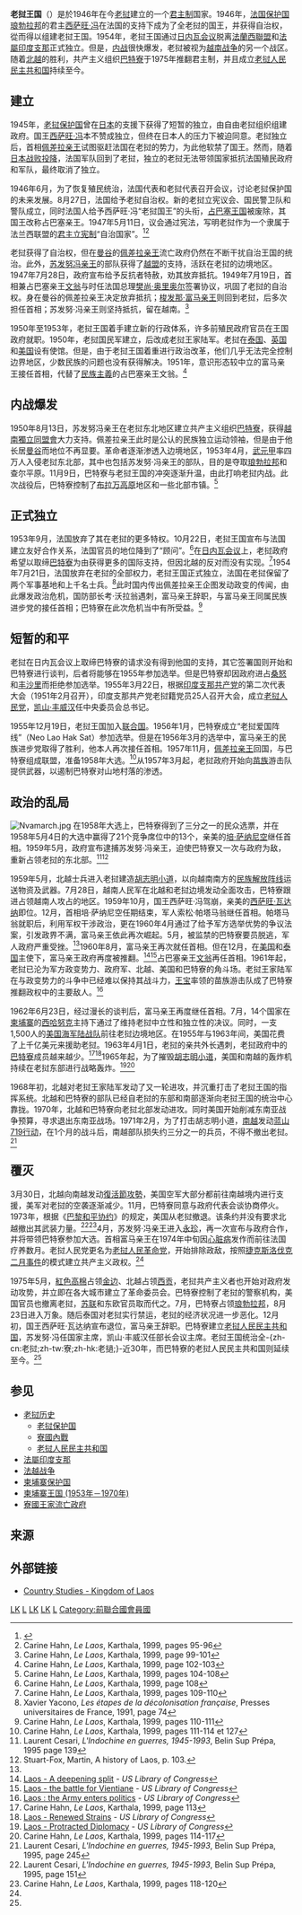 {{NoteTA|G1=地名 }}
{{Infobox Former Country
|native_name = <big>{{lang|lo|ພຣະຣາຊອານາຈັກລາວ}}</big><br/>''Phra Ratxa A-na-chak Lao''
|conventional_long_name = 老挝王国
|common_name = 老挝
|p1 = 老挝保护国
|flag_p1 = Flag of Laos (1893-1952).svg
|p2 = 琅勃拉邦王国
|flag_p2 =
|s1 = 老挝人民民主共和国
|flag_s1 = Flag of Laos.svg
|s2 = 老挝王家流亡政府
|flag_s2 = Flag of Laos (1952-1975).svg
|image_flag = Flag of Laos (1952-1975).svg
|image_coat = Royal Seal of the Kingdom of Laos.svg
|image_map = LocationLaos.svg
|national_anthem = 《[[老挝人民歌|老挝王国国歌]]》
|capital = {{nowrap|[[万象|万象]] <small>（政治）</small><br/>[[琅勃拉邦|琅勃拉邦]] <small>（王家）</small>}}
|common_languages = [[老挝语|老挝语]]
|government_type = 君主立宪制
|title_leader = [[老挝君主列表|国王]]
|leader1 = [[西萨旺·冯|西萨旺·冯]]
|year_leader1 = 1946–1959
|leader2 = [[西萨旺·瓦达纳|西萨旺·瓦达纳]]
|year_leader2 = 1959–1975
|title_deputy = [[老挝政府总理|首相]]
|deputy1 = [[梭发那·富马亲王|梭发那·富马亲王]]
|year_deputy1 = 1962–1975
|event_start = 获得自治权
|date_start = 5月11日
|year_start = 1946年
|event1 = 独立
|date_event1 = 1953年11月9日
|event_end = [[西萨旺·瓦达纳|西萨旺·瓦达纳]]退位
|date_end = 12月2日
|year_end = 1975年
|currency = [[寮國基普|基普]]
|footnotes = <sup>b</sup> 断续多次。
}}
'''老挝王国'''（{{lang-lo|ພຣະຣາຊອານາຈັກລາວ|translit=Phra Ratxa A-na-chak Lao}}）是於1946年在今[[老挝|老挝]]建立的一个[[君主制|君主制]]国家。1946年，[[法国|法国]][[保护国|保护国]][[瑯勃拉邦王国|琅勃拉邦]]的君主[[西萨旺·冯|西萨旺·冯]]在法国的支持下成为了全老挝的国王，并获得自治权，從而得以组建老挝王国。1954年，老挝王国通过[[日內瓦會議_(1954年)|日内瓦会议]]脱离[[法蘭西聯盟|法蘭西聯盟]]和[[法屬印度支那|法屬印度支那]]正式独立。但是，[[寮國內戰|内战]]很快爆发，老挝被视为[[越南战争|越南战争]]的另一个战区。随着[[越南民主共和国|北越]]的胜利，共产主义组织[[巴特寮|巴特寮]]于1975年推翻君主制，并且成立[[老挝|老挝人民民主共和国]]持续至今。

==建立==
1945年，[[老挝保护国|老挝保护国]]曾在[[大日本帝国|日本]]的支援下获得了短暂的独立，由自由老挝组织组建政府。国王[[西萨旺·冯|西萨旺·冯]]本不赞成独立，但终在日本人的压力下被迫同意。老挝独立后，首相[[佩差拉亲王|佩差拉亲王]]试图驱赶法国在老挝的势力，为此他软禁了国王。然而，随着[[日本投降|日本战败投降]]，法国军队回到了老挝，独立的老挝无法带领国家抵抗法国殖民政府和军队，最终取消了独立。

1946年6月，为了恢复殖民统治，法国代表和老挝代表召开会议，讨论老挝保护国的未来发展。8月27日，法国给予老挝自治权。新的老挝立宪议会、国民警卫队和警队成立，同时法国人给予西萨旺·冯“老挝国王”的头衔，[[占巴塞王国|占巴塞王国]]被废除，其国王改称占巴塞亲王。1947年5月11日，议会通过宪法，写明老挝作为一个隶属于法兰西联盟的[[君主立宪制|君主立宪制]]“自治国家”。<ref name="lcweb2.loc.gov">{{Cite web |url=http://lcweb2.loc.gov/cgi-bin/query/r?frd%2Fcstdy%3A%40field%28DOCID+la0026%29 |title=Library of Congress Country Studies - Laos, Events in 1945 |accessdate=2020-10-07 |archive-date=2017-04-02 |archive-url=https://web.archive.org/web/20170402162146/http://lcweb2.loc.gov/cgi-bin/query/r?frd%2Fcstdy%3A%40field%28DOCID+la0026%29 |dead-url=no }}</ref><ref>Carine Hahn, ''Le Laos'', Karthala, 1999, pages 95-96</ref>

老挝获得了自治权，但在[[曼谷|曼谷]]的[[佩差拉亲王|佩差拉亲王]]流亡政府仍然在不断干扰自治王国的统治。此外，[[苏发努冯亲王|苏发努冯亲王]]的部队获得了[[越南獨立同盟會|越盟]]的支持，活跃在老挝的边境地区。1947年7月28日，政府宣布给予反抗者特赦，劝其放弃抵抗。1949年7月19日，首相兼占巴塞亲王[[文翁亲王|文翁]]与时任法国总理[[樊尚·奥里奥尔|樊尚·奥里奥尔]]签署协议，巩固了老挝的自治权。身在曼谷的佩差拉亲王决定放弃抵抗；[[梭发那·富马亲王|梭发那·富马亲王]]则回到老挝，后多次担任首相；苏发努·冯亲王则坚持抵抗，留在越南。<ref>Carine Hahn, ''Le Laos'', Karthala, 1999, page 99-101</ref>

1950年至1953年，老挝王国着手建立新的行政体系，许多前殖民政府官员在王国政府就职。1950年，老挝国民军建立，后改成老挝王家陆军。老挝在[[泰国|泰国]]、[[英国|英国]]和[[美国|美国]]设有使馆。但是，由于老挝王国着重进行政治改革，他们几乎无法完全控制边界地区，少数民族的问题也没有获得解决。1951年，意识形态较中立的富马亲王接任首相，代替了[[民族主義|民族主義]]的占巴塞亲王文翁。<ref>Carine Hahn, ''Le Laos'', Karthala, 1999, page 102-103</ref>

==内战爆发==
{{主条目|寮國內戰}}
1950年8月13日，苏发努冯亲王在老挝东北地区建立共产主义组织[[巴特寮|巴特寮]]，获得[[越南獨立同盟會|越南獨立同盟會]]大力支持。佩差拉亲王此时是公认的民族独立运动领袖，但是由于他长居[[曼谷|曼谷]]而地位不再显要。革命者逐渐渗透入边境地区，1953年4月，[[武元甲|武元甲]]率四万人入侵老挝东北部，其中也包括苏发努·冯亲王的部队，目的是夺取[[琅勃拉邦|琅勃拉邦]]和查尔平原。11月9日，巴特寮与老挝王国的冲突逐渐升温，由此打响老挝内战。此次战役后，巴特寮控制了[[布拉万高原|布拉万高原]]地区和一些北部市镇。<ref>Carine Hahn, ''Le Laos'', Karthala, 1999, pages 104-108</ref>

==正式独立==

1953年9月，法国放弃了其在老挝的更多特权。10月22日，老挝王国宣布与法国建立友好合作关系，法国官员的地位降到了“顾问”。<ref>Carine Hahn, ''Le Laos'', Karthala, 1999, page 108</ref>在[[日內瓦會議_(1954年)|日内瓦会议]]上，老挝政府希望以取缔[[巴特寮|巴特寮]]为由获得更多的国际支持，但因北越的反对而没有实现。<ref>Carine Hahn, ''Le Laos'', Karthala, 1999, pages 109-110</ref>1954年7月21日，法国放弃在老挝的全部权力，老挝王国正式独立，法国在老挝保留了两个军事基地和上千名士兵。<ref>Xavier Yacono, ''Les étapes de la décolonisation française'', Presses universitaires de France, 1991, page 74</ref>此时国内传出佩差拉亲王企图发动政变的传闻，由此爆发政治危机，国防部长考·沃拉翁遇刺，富马亲王辞职，与富马亲王同属民族进步党的{{le|卡泰·唐·萨索里|Katay Don Sasorith}}接任首相；巴特寮在此次危机当中有所受益。<ref>Carine Hahn, ''Le Laos'', Karthala, 1999, pages 110-111</ref>

==短暂的和平==
老挝在日内瓦会议上取缔巴特寮的请求没有得到他国的支持，其它签署国则开始和巴特寮进行谈判，后者将能够在1955年参加选举。但是巴特寮却因政府进占[[桑怒|桑怒]]和[[丰沙里省|丰沙里]]而拒绝参加选举。1955年3月22日，根据[[印度支那共产党|印度支那共产党]]的第二次代表大会（1951年2月召开），印度支那共产党老挝籍党员25人召开大会，成立[[老挝人民革命党|老挝人民党]]，[[凯山·丰威汉|凯山·丰威汉]]任中央委员会总书记。

1955年12月19日，老挝王国加入[[联合国|联合国]]。1956年1月，巴特寮成立“老挝爱国阵线”（Neo Lao Hak Sat）参加选举。但是在1956年3月的选举中，富马亲王的民族进步党取得了胜利，他本人再次接任首相。1957年11月，[[佩差拉亲王|佩差拉亲王]]回国，与巴特寮组成联盟，准备1958年大选。<ref>Carine Hahn, ''Le Laos'', Karthala, 1999, pages 111-114 et 127</ref>从1957年3月起，老挝政府开始向[[苗族|苗族]]游击队提供武器，以遏制巴特寮对山地村落的渗透。

==政治的乱局==
[[Image:Nvamarch.jpg|thumb]]
在1958年大选上，巴特寮得到了三分之一的民众选票，并在1958年5月4日的大选中赢得了21个竞争席位中的13个，亲美的[[培·萨纳尼空|培·萨纳尼空]]继任首相。1959年5月，政府宣布逮捕苏发努·冯亲王，迫使巴特寮又一次与政府为敌，重新占领老挝的东北部。<ref name="cesari-139">Laurent Cesari, ''L'Indochine en guerres, 1945-1993'', Belin Sup Prépa, 1995 page 139</ref><ref>Stuart-Fox, Martin, A history of Laos, p. 103.</ref>

1959年5月，北越士兵进入老挝建造[[胡志明小道|胡志明小道]]，以向越南南方的[[越南南方民族解放阵线|民族解放阵线]]运送物资及武器。7月28日，越南人民军在北越和老挝边境发动全面攻击，巴特寮跟进占领越南人攻占的地区。1959年10月，国王西萨旺·冯驾崩，亲美的[[西萨旺·瓦达纳|西萨旺·瓦达纳]]即位。12月，首相培·萨纳尼空任期结束，军人索松·帕塔马翁继任首相。帕塔马翁就职后，利用军权干涉政治，更在1960年4月通过了给予军方选举优势的争议法案，引发政界不满，富马亲王依此再次崛起。5月，被监禁的巴特寮要员脱逃，军人政府严重受挫。<ref name="cesari-139" />1960年8月，富马亲王再次就任首相。但在12月，在[[美国|美国]]和[[泰国|泰国]]主使下，富马亲王政府再度被推翻。<ref>[http://lcweb2.loc.gov/cgi-bin/query/r?frd/cstdy:@field%28DOCID+la0040%29 Laos - A deepening split] {{Wayback|url=http://lcweb2.loc.gov/cgi-bin/query/r?frd%2Fcstdy%3A%40field%28DOCID+la0040%29 |date=20210201101604 }}- ''US Library of Congress''</ref><ref>[http://lcweb2.loc.gov/cgi-bin/query/r?frd/cstdy:@field%28DOCID+la0041%29 Laos - the battle for Vientiane] {{Wayback|url=http://lcweb2.loc.gov/cgi-bin/query/r?frd%2Fcstdy%3A%40field%28DOCID+la0041%29 |date=20210201101615 }}- ''US Library of Congress''</ref>占巴塞亲王[[文翁亲王|文翁]]再任首相。1961年起，老挝已沦为军方政变势力、政府军、北越、美国和巴特寮的角斗场。老挝王家陆军在与政变势力的斗争中已经难以保持其战斗力，[[王宝|王宝]]率领的苗族游击队成了巴特寮推翻政权中的主要敌人。<ref>[http://lcweb2.loc.gov/cgi-bin/query/r?frd/cstdy:@field%28DOCID+la0038%29 Laos : the Army enters politics] {{Wayback|url=http://lcweb2.loc.gov/cgi-bin/query/r?frd%2Fcstdy%3A%40field%28DOCID+la0038%29 |date=20210201101614 }} - ''US Library of Congress''</ref>

1962年6月23日，经过漫长的谈判后，富马亲王再度继任首相。7月，14个国家在[[柬埔寨王国_(1953年－1970年)|柬埔寨]]的[[諾羅敦·西哈努克|西哈努克]]主持下通过了维持老挝中立性和独立性的决议。同时，一支1,500人的[[美国海军陆战队|美国海军陆战队]]前往老挝边境地区。在1955年与1963年间，美国花费了上千亿美元来援助老挝。1963年4月1日，老挝的亲共外长遇刺，老挝政府中的[[巴特寮|巴特寮]]成员越来越少。<ref>Carine Hahn, ''Le Laos'', Karthala, 1999, page 113</ref><ref>[http://lcweb2.loc.gov/cgi-bin/query/r?frd/cstdy:@field%28DOCID+la0046%29 Laos - Renewed Strains] {{Wayback|url=http://lcweb2.loc.gov/cgi-bin/query/r?frd%2Fcstdy%3A%40field%28DOCID+la0046%29 |date=20210201103655 }}- ''US Library of Congress''</ref>1965年起，为了摧毁[[胡志明小道|胡志明小道]]，美国和南越的轰炸机持续在老挝东部进行战略轰炸。<ref>[http://lcweb2.loc.gov/cgi-bin/query/r?frd/cstdy:@field%28DOCID+la0045%29 Laos - Protracted Diplomacy] {{Wayback|url=http://lcweb2.loc.gov/cgi-bin/query/r?frd%2Fcstdy%3A%40field%28DOCID+la0045%29 |date=20210201101631 }}- ''US Library of Congress''</ref><ref>Carine Hahn, ''Le Laos'', Karthala, 1999, pages 114-117</ref>

1968年初，北越对老挝王家陆军发动了又一轮进攻，并沉重打击了老挝王国的指挥系统。北越和巴特寮的部队已经自老挝的东部和南部逐渐向老挝王国的统治中心靠拢。1970年，北越和巴特寮向老挝北部发动进攻。同时美国开始削减东南亚战争预算，寻求退出东南亚战场。1971年2月，为了打击胡志明小道，[[越南共和国|南越]]发动[[藍山719行動|蓝山719行动]]，在1个月的战斗后，南越部队损失约三分之一的兵员，不得不撤出老挝。<ref name="cesari-245">Laurent Cesari, ''L'Indochine en guerres, 1945-1993'', Belin Sup Prépa, 1995, page 245</ref>

==覆灭==
3月30日，北越向南越发动[[復活節攻勢|復活節攻勢]]，美国空军大部分都前往南越境内进行支援，美军对老挝的空袭逐渐减少。11月，巴特寮同意与政府代表会谈协商停火。1973年，根据《[[巴黎和平協約|巴黎和平协约]]》的规定，美国从老挝撤退。该条约并没有要求北越撤出其武装力量。<ref>Laurent Cesari, ''L'Indochine en guerres, 1945-1993'', Belin Sup Prépa, 1995, page 151</ref><ref name="hahn-118-120">Carine Hahn, ''Le Laos'', Karthala, 1999, pages 118-120</ref>4月，苏发努·冯亲王进入[[永珍|永珍]]，再一次宣布与政府合作，并将带领巴特寮参加大选。首相富马亲王在1974年中旬因[[心脏病|心脏病]]发作而前往法国疗养数月。老挝人民党更名为[[老挝人民革命党|老挝人民革命党]]，开始排除政敌，按照[[捷克斯洛伐克|捷克斯洛伐克]][[捷克斯洛伐克1948年二月事件|二月事件]]的模式建立共产主义政权。<ref name="cesari-245" />

1975年5月，[[紅色高棉|紅色高棉]]占领[[金边|金边]]、北越占领[[胡志明市|西贡]]，老挝共产主义者也开始对政府发动攻势，并立即在各大城市建立了革命委员会。巴特寮控制了老挝的警察机构，美国官员也撤离老挝，[[苏联|苏联]]和东欧官员取而代之。7月，巴特寮占领[[琅勃拉邦|琅勃拉邦]]，8月23日进入万象。随后泰国对老挝实行禁运，老挝的经济状况进一步恶化。12月初，国王西萨旺·瓦达纳宣布退位，富马亲王辞职。巴特寮建立[[老挝|老挝人民民主共和国]]，苏发努·冯任国家主席，凯山·丰威汉任部长会议主席。老挝王国统治全-{zh-cn:老挝;zh-tw:寮;zh-hk:老撾;}-近30年，而巴特寮的老挝人民民主共和国则延续至今。<ref name="hahn-118-120" />

==参见==
{{老挝历史}}
{{Contains Lao text}}
* [[老挝历史|老挝历史]]
**[[老挝保护国|老挝保护国]]
**[[寮國內戰|寮國內戰]]
**[[老挝|老挝人民民主共和国]]
*[[法屬印度支那|法屬印度支那]]
*[[第一次印度支那戰爭|法越战争]]
*[[柬埔寨保护国|柬埔寨保护国]]
*[[柬埔寨王国_(1953年－1970年)|柬埔寨王国 (1953年－1970年)]]
*[[寮國王家流亡政府|寮國王家流亡政府]]

== 来源 ==
{{reflist}}

==外部链接==
*[http://countrystudies.us/laos/17.htm Country Studies - Kingdom of Laos]{{Wayback|url=http://countrystudies.us/laos/17.htm |date=20160406211648 }}

{{大東亞共榮圈}}
[[Category:东南亚历史上的王国|LK]]
[[Category:老挝历史政权|L]]
[[Category:1949年建立的國家或政權|LK]]
[[Category:1975年終結的國家或政權|LK]]
[[Category:寮國內戰|L]]
[[Category:前聯合國會員國|Category:前聯合國會員國]]